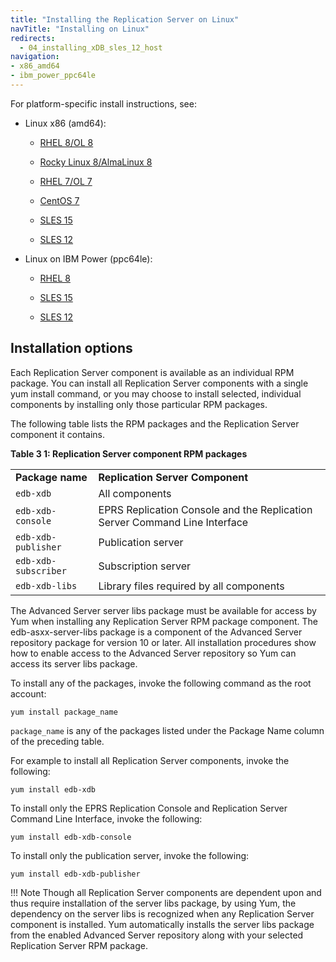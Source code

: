 ```yaml
---
title: "Installing the Replication Server on Linux"
navTitle: "Installing on Linux"
redirects:
  - 04_installing_xDB_sles_12_host
navigation:
- x86_amd64
- ibm_power_ppc64le
---
```


<div id="installing_rpm_package" class="registered_link"></div>

For platform-specific install instructions, see:

- Linux x86 (amd64):

  - [RHEL 8/OL 8](x86_amd64/01_eprs_rhel8_x86)

  - [Rocky Linux 8/AlmaLinux 8](x86_amd64/02_eprs_other_linux8_x86)
  - [RHEL 7/OL 7](x86_amd64/03_eprs_rhel7_x86)
  - [CentOS 7](x86_amd64/04_eprs_centos7_x86)
  - [SLES 15](x86_amd64/05_eprs_sles15_x86)
  - [SLES 12](x86_amd64/07_eprs_sles12_x86)

- Linux on IBM Power (ppc64le):

  - [RHEL 8](ibm_power_ppc64le/13_eprs_rhel8_ppcle)
  
  - [SLES 15](ibm_power_ppc64le/17_eprs_sles15_ppcle)
  - [SLES 12](ibm_power_ppc64le/19_eprs_sles12_ppcle)

## Installation options

Each Replication Server component is available as an individual RPM package. You can install all Replication Server components with a single yum install command, or you may choose to install selected, individual components by installing only those particular RPM packages.

The following table lists the RPM packages and the Replication Server component it contains.

**Table 3 1: Replication Server component RPM packages**

|                                                       |                                                                               |
| ---------------------------------------------------   | ----------------------------------------------------------------------------- |
| **Package name**                                      | **Replication Server Component**                                          |
| `edb-xdb`                                            | All components                                                                |
| `edb-xdb-console`                                    | EPRS Replication Console and the Replication Server Command Line Interface |
| `edb-xdb-publisher`                                  | Publication server                                                            |
| `edb-xdb-subscriber`                                 | Subscription server                                                           |
| `edb-xdb-libs`                                       | Library files required by all components                                      |

The Advanced Server server libs package must be available for access by Yum when installing any Replication Server RPM package component. The edb-asxx-server-libs package is a component of the Advanced Server repository package for version 10 or later. All installation procedures show how to enable access to the Advanced Server repository so Yum can access its server libs package.

To install any of the packages, invoke the following command as the root account:

`yum install package_name`

`package_name` is any of the packages listed under the Package Name column of the preceding table.

For example to install all Replication Server components, invoke the following:

`yum install edb-xdb`

To install only the EPRS Replication Console and Replication Server Command Line Interface, invoke the following:

`yum install edb-xdb-console`

To install only the publication server, invoke the following:

`yum install edb-xdb-publisher`

!!! Note
    Though all Replication Server components are dependent upon and thus require installation of the server libs package, by using Yum, the dependency on the server libs is recognized when any Replication Server component is installed. Yum automatically installs the server libs package from the enabled Advanced Server repository along with your selected Replication Server RPM package.
